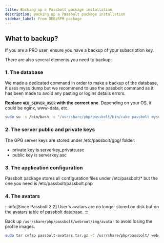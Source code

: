 ```yaml
---
title: Backing up a Passbolt package installation
description: Backing up a Passbolt package installation
sidebar_label: From DEB/RPM package
---
```



<Prerequisites />

## What to backup?

If you are a PRO user, ensure you have a backup of your subscription key.

There are also several elements you need to backup:

### 1. The database

We made a dedicated command in order to make a backup of the database, it uses mysqldump but we recommend to use the passbolt command as it has been made to avoid any pasting or logins details errors.

__Replace `WEB_SERVER_USER` with the correct one__. Depending on your OS, it could be nginx, www-data, etc.
```bash
sudo su -s /bin/bash -c "/usr/share/php/passbolt/bin/cake passbolt mysql_export" WEB_SERVER_USER
```

### 2. The server public and private keys

The GPG server keys are stored under /etc/passbolt/gpg/ folder:

* private key is serverkey_private.asc
* public key is serverkey.asc

### 3. The application configuration

Passbolt package stores all configuration files under /etc/passbolt/* but the one you need is /etc/passbolt/passbolt.php

### 4. The avatars

:::info[Since Passbolt 3.2]
User's avatars are no longer stored on disk but on the avatars table of passbolt database.
:::

Back up `/usr/share/php/passbolt/webroot/img/avatar` to avoid losing the profile images.

```bash
sudo tar cvfzp passbolt-avatars.tar.gz -C /usr/share/php/passbolt/ webroot/img/avatar
```

<BackupList />
<MigrateOldToNew />
<SecretKeys />